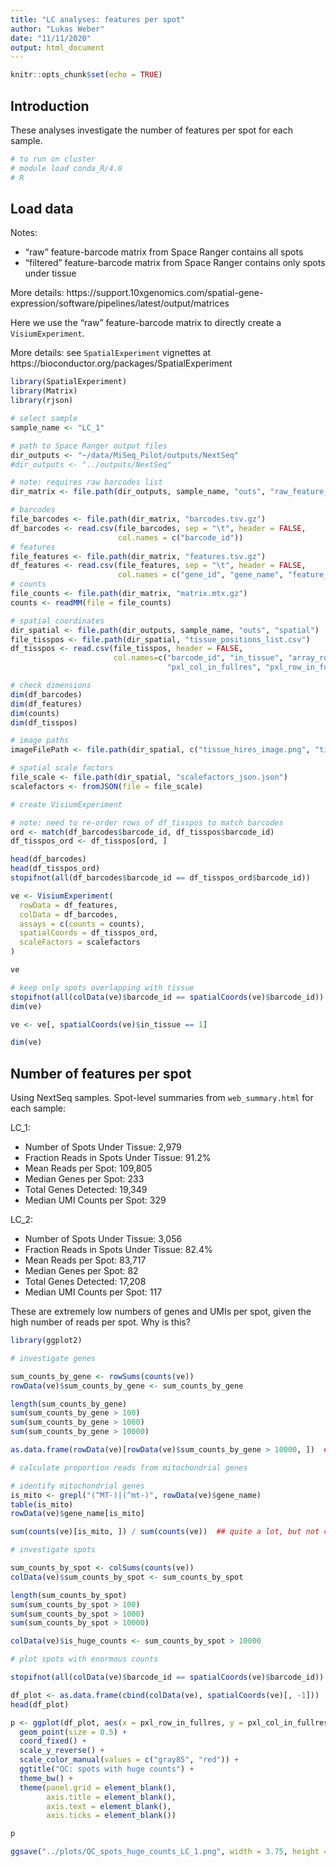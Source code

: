 ```yaml
---
title: "LC analyses: features per spot"
author: "Lukas Weber"
date: "11/11/2020"
output: html_document
---
```


```r
knitr::opts_chunk$set(echo = TRUE)
```


## Introduction

These analyses investigate the number of features per spot for each sample.

```r
# to run on cluster
# module load conda_R/4.0
# R
```


## Load data

Notes:

- "raw" feature-barcode matrix from Space Ranger contains all spots
- "filtered" feature-barcode matrix from Space Ranger contains only spots under tissue

More details: https://support.10xgenomics.com/spatial-gene-expression/software/pipelines/latest/output/matrices

Here we use the "raw" feature-barcode matrix to directly create a `VisiumExperiment`.

More details: see `SpatialExperiment` vignettes at https://bioconductor.org/packages/SpatialExperiment

```r
library(SpatialExperiment)
library(Matrix)
library(rjson)
```

```r
# select sample
sample_name <- "LC_1"

# path to Space Ranger output files
dir_outputs <- "~/data/MiSeq_Pilot/outputs/NextSeq"
#dir_outputs <- "../outputs/NextSeq"

# note: requires raw barcodes list
dir_matrix <- file.path(dir_outputs, sample_name, "outs", "raw_feature_bc_matrix")

# barcodes
file_barcodes <- file.path(dir_matrix, "barcodes.tsv.gz")
df_barcodes <- read.csv(file_barcodes, sep = "\t", header = FALSE, 
                        col.names = c("barcode_id"))
# features
file_features <- file.path(dir_matrix, "features.tsv.gz")
df_features <- read.csv(file_features, sep = "\t", header = FALSE, 
                        col.names = c("gene_id", "gene_name", "feature_type"))
# counts
file_counts <- file.path(dir_matrix, "matrix.mtx.gz")
counts <- readMM(file = file_counts)

# spatial coordinates
dir_spatial <- file.path(dir_outputs, sample_name, "outs", "spatial")
file_tisspos <- file.path(dir_spatial, "tissue_positions_list.csv")
df_tisspos <- read.csv(file_tisspos, header = FALSE, 
                       col.names=c("barcode_id", "in_tissue", "array_row", "array_col", 
                                   "pxl_col_in_fullres", "pxl_row_in_fullres"))

# check dimensions
dim(df_barcodes)
dim(df_features)
dim(counts)
dim(df_tisspos)

# image paths
imageFilePath <- file.path(dir_spatial, c("tissue_hires_image.png", "tissue_lores_image.png"))

# spatial scale factors
file_scale <- file.path(dir_spatial, "scalefactors_json.json")
scalefactors <- fromJSON(file = file_scale)
```

```r
# create VisiumExperiment

# note: need to re-order rows of df_tisspos to match barcodes
ord <- match(df_barcodes$barcode_id, df_tisspos$barcode_id)
df_tisspos_ord <- df_tisspos[ord, ]

head(df_barcodes)
head(df_tisspos_ord)
stopifnot(all(df_barcodes$barcode_id == df_tisspos_ord$barcode_id))

ve <- VisiumExperiment(
  rowData = df_features, 
  colData = df_barcodes, 
  assays = c(counts = counts), 
  spatialCoords = df_tisspos_ord, 
  scaleFactors = scalefactors
)

ve
```

```r
# keep only spots overlapping with tissue
stopifnot(all(colData(ve)$barcode_id == spatialCoords(ve)$barcode_id))
dim(ve)

ve <- ve[, spatialCoords(ve)$in_tissue == 1]

dim(ve)
```


## Number of features per spot

Using NextSeq samples. Spot-level summaries from `web_summary.html` for each sample:

LC_1:

- Number of Spots Under Tissue: 2,979
- Fraction Reads in Spots Under Tissue: 91.2%
- Mean Reads per Spot: 109,805
- Median Genes per Spot: 233
- Total Genes Detected: 19,349
- Median UMI Counts per Spot: 329

LC_2:

- Number of Spots Under Tissue: 3,056
- Fraction Reads in Spots Under Tissue: 82.4%
- Mean Reads per Spot: 83,717
- Median Genes per Spot: 82
- Total Genes Detected: 17,208
- Median UMI Counts per Spot: 117

These are extremely low numbers of genes and UMIs per spot, given the high number of reads per spot. Why is this?

```r
library(ggplot2)
```

```r
# investigate genes

sum_counts_by_gene <- rowSums(counts(ve))
rowData(ve)$sum_counts_by_gene <- sum_counts_by_gene

length(sum_counts_by_gene)
sum(sum_counts_by_gene > 100)
sum(sum_counts_by_gene > 1000)
sum(sum_counts_by_gene > 10000)

as.data.frame(rowData(ve)[rowData(ve)$sum_counts_by_gene > 10000, ])  ## top genes are mitochondrial

# calculate proportion reads from mitochondrial genes

# identify mitochondrial genes
is_mito <- grepl("(^MT-)|(^mt-)", rowData(ve)$gene_name)
table(is_mito)
rowData(ve)$gene_name[is_mito]

sum(counts(ve)[is_mito, ]) / sum(counts(ve))  ## quite a lot, but not completely dominating
```

```r
# investigate spots

sum_counts_by_spot <- colSums(counts(ve))
colData(ve)$sum_counts_by_spot <- sum_counts_by_spot

length(sum_counts_by_spot)
sum(sum_counts_by_spot > 100)
sum(sum_counts_by_spot > 1000)
sum(sum_counts_by_spot > 10000)

colData(ve)$is_huge_counts <- sum_counts_by_spot > 10000

# plot spots with enormous counts

stopifnot(all(colData(ve)$barcode_id == spatialCoords(ve)$barcode_id))

df_plot <- as.data.frame(cbind(colData(ve), spatialCoords(ve)[, -1]))  ## drop duplicated barcode_id column
head(df_plot)

p <- ggplot(df_plot, aes(x = pxl_row_in_fullres, y = pxl_col_in_fullres, color = is_huge_counts)) + 
  geom_point(size = 0.5) + 
  coord_fixed() + 
  scale_y_reverse() + 
  scale_color_manual(values = c("gray85", "red")) + 
  ggtitle("QC: spots with huge counts") + 
  theme_bw() + 
  theme(panel.grid = element_blank(), 
        axis.title = element_blank(), 
        axis.text = element_blank(), 
        axis.ticks = element_blank())

p

ggsave("../plots/QC_spots_huge_counts_LC_1.png", width = 3.75, height = 3.75)
```


